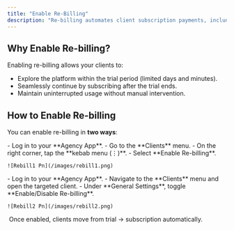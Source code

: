 ```yaml
---
title: "Enable Re-Billing"
description: "Re-billing automates client subscription payments, including usage-based charges and renewals. Once enabled, the platform handles all billing processes from invoicing to payment collection — ensuring a smooth and professional experience for your clients, while freeing your agency from manual payment management."
---
```


## **Why Enable Re-billing?**

Enabling re-billing allows your clients to:

- Explore the platform within the trial period (limited days and minutes).
- Seamlessly continue by subscribing after the trial ends.
- Maintain uninterrupted usage without manual intervention.

## **How to Enable Re-billing**

You can enable re-billing in **two ways**:

<Steps>
  <Step title="Client List Settings" titleSize="h3">
    - Log in to your **Agency App**.
    - Go to the **Clients** menu.
    - On the right corner, tap the **kebab menu (⋮)**.
    - Select **Enable Re-billing**.

    ![Rebill1 Pn](/images/rebill1.png)
  </Step>
  <Step title="Client General Settings" titleSize="h3">
    - Log in to your **Agency App**.
    - Navigate to the **Clients** menu and open the targeted client.
    - Under **General Settings**, toggle **Enable/Disable Re-billing**.

    ![Rebill2 Pn](/images/rebill2.png)
  </Step>
</Steps>

<Tip>
   Once enabled, clients move from trial → subscription automatically.
</Tip>